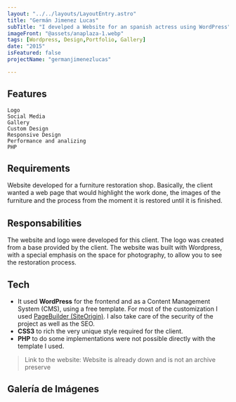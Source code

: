 ```yaml
---
layout: "../../layouts/LayoutEntry.astro"
title: "Germán Jimenez Lucas"
subTitle: "I develped a Website for an spanish actress using WordPress"
imageFront: "@assets/anaplaza-1.webp"
tags: [Wordpress, Design,Portfolio, Gallery]
date: "2015"
isFeatured: false 
projectName: "germanjimenezlucas"

---
```


## Features

    Logo
    Social Media
    Gallery
    Custom Design
    Responsive Design
    Performance and analizing
    PHP

## Requirements

Website developed for a furniture restoration shop. Basically, the client wanted a web page that would highlight the work done, the images of the furniture and the process from the moment it is restored until it is ﬁnished.

## Responsabilities

The website and logo were developed for this client. The logo was created from a base provided by the client. The website was built with Wordpress, with a special emphasis on the space for photography, to allow you to see the restoration process.

## Tech

- It used **WordPress** for the frontend and as a Content Management System (CMS), using a free template. For most of the customization I used [PageBuilder (SiteOrigin)](https://siteorigin.com/page-builder/). I also take care of the security of the project as well as the SEO.
- **CSS3** to rich the very unique style required for the client.
- **PHP** to do some implementations were not possible directly with the template I used.

> Link to the website: Website is already down and is not an archive preserve

## Galería de Imágenes
